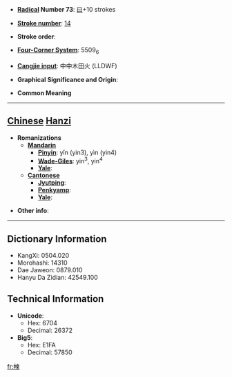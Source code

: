 * '''[[Wiktionary:Chinese radical index| Radical]] Number 73''': [[Wiktionary:Chinese radical index 曰|曰]]+10 strokes

* '''[[Wiktionary:Chinese total strokes index|Stroke number]]''': [[Wiktionary:Chinese total strokes index 14|14]]

* '''Stroke order''': 

* '''[[Wiktionary:Chinese four corner index|Four-Corner System]]''': 5509<sub>6</sub>

* '''[[Wiktionary:Chinese Cangjie index|Cangjie input]]''': 中中木田火 (LLDWF)

* '''Graphical Significance and Origin''': 

* '''Common Meaning'''

----

== [[Chinese]] [[Hanzi]] ==

* '''Romanizations'''
** '''[[Mandarin]]'''
*** '''[[Pinyin]]''': yǐn (yin3), yìn (yin4)
*** '''[[Wade-Giles]]''': yin<sup>3</sup>, yin<sup>4</sup>
*** '''[[Yale]]''': 
** '''[[Cantonese]]'''
*** '''[[Jyutping]]''':
*** '''[[Penkyamp]]''': 
*** '''[[Yale]]''': 

* '''Other info''': 

----

== Dictionary Information ==

* KangXi: 0504.020
* Morohashi: 14310
* Dae Jaweon: 0879.010
* Hanyu Da Zidian: 42549.100

== Technical Information ==

* '''Unicode''':
** Hex: 6704
** Decimal: 26372
* '''Big5''':
** Hex: E1FA
** Decimal: 57850

[[fr:朄]]